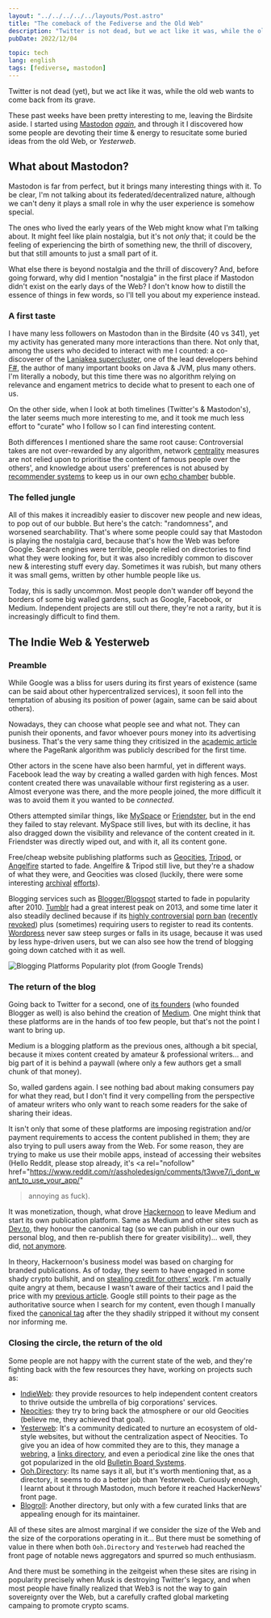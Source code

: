 ```yaml
---
layout: "../../../../../layouts/Post.astro"
title: "The comeback of the Fediverse and the Old Web"
description: "Twitter is not dead, but we act like it was, while the old web wants to come back from the grave."
pubDate: 2022/12/04

topic: tech
lang: english
tags: [fediverse, mastodon]
---
```


Twitter is not dead (yet), but we act like it was, while the old web wants to
come back from its grave.

These past weeks have been pretty interesting to me, leaving the Birdsite aside.
I started using [Mastodon](https://joinmastodon.org/)
[_again_](https://fosstodon.org/@castarco/101597510586856120), and through it I
discovered how some people are devoting their time & energy to resucitate some
buried ideas from the old Web, or _Yesterweb_.

## What about Mastodon?

Mastodon is far from perfect, but it brings many interesting things with it. To
be clear, I'm not talking about its federated/decentralized nature, although we
can't deny it plays a small role in why the user experience is somehow special.

The ones who lived the early years of the Web might know what I'm talking about.
It might feel like plain nostalgia, but it's not _only_ that; it could be the
feeling of experiencing the birth of something new, the thrill of discovery, but
that still amounts to just a small part of it.

What else there is beyond nostalgia and the thrill of discovery? And, before
going forward, why did I mention "nostalgia" in the first place if Mastodon
didn't exist on the early days of the Web? I don't know how to distill the
essence of things in few words, so I'll tell you about my experience instead.

### A first taste

I have many less followers on Mastodon than in the Birdsite (40 vs 341), yet my
activity has generated many more interactions than there. Not only that, among
the users who decided to interact with me I counted: a co-discoverer of the
[Laniakea supercluster](https://en.wikipedia.org/wiki/Laniakea_Supercluster),
one of the lead developers behind [F#](https://fsharp.org/), the author of many
important books on Java & JVM, plus many others. I'm literally a nobody, but
this time there was no algorithm relying on relevance and engament metrics to
decide what to present to each one of us.

On the other side, when I look at both timelines (Twitter's & Mastodon's), the
later seems much more interesting to me, and it took me much less effort to
"curate" who I follow so I can find interesting content.

Both differences I mentioned share the same root cause:
Controversial takes are not over-rewarded by any algorithm, network
[centrality](https://en.wikipedia.org/wiki/Centrality) measures are not relied
upon to prioritise the content of famous people over the others', and knowledge
about users' preferences is not abused by
[recommender systems](https://en.wikipedia.org/wiki/Recommender_system) to keep
us in our own [echo chamber](<https://en.wikipedia.org/wiki/Echo_chamber_(media)>)
bubble.

### The felled jungle

All of this makes it increadibly easier to discover new people and new ideas,
to pop out of our bubble. But here's the catch: "randomness", and worsened
searchability. That's where some people could say that Mastodon is playing the
nostalgia card, because that's how the Web was before Google. Search engines
were terrible, people relied on directories to find what they were looking
for, but it was also incredibly common to discover new & interesting stuff every
day. Sometimes it was rubish, but many others it was small gems, written by other
humble people like us.

Today, this is sadly uncommon. Most people don't wander off beyond the borders
of some big walled gardens, such as Google, Facebook, or Medium. Independent
projects are still out there, they're not a rarity, but it is increasingly
difficult to find them.

## The Indie Web & Yesterweb

### Preamble

While Google was a bliss for users during its first years of existence (same can
be said about other hypercentralized services), it soon fell into the temptation
of abusing its position of power (again, same can be said about others).

Nowadays, they can choose what people see and what not. They can punish their
oponents, and favor whoever pours money into its advertising business. That's
the very same thing they critisized in the
[academic article](https://snap.stanford.edu/class/cs224w-readings/Brin98Anatomy.pdf)
where the PageRank algorithm was publicly described for the first time.

Other actors in the scene have also been harmful, yet in different ways.
Facebook lead the way by creating a walled garden with high fences. Most content
created there was unavailable withour first registering as a user. Almost
everyone was there, and the more people joined, the more difficult it was to
avoid them it you wanted to be _connected_.

Others attempted similar things, like
[MySpace](https://en.wikipedia.org/wiki/Myspace) or
[Friendster](https://en.wikipedia.org/wiki/Friendster), but in the end they
failed to stay relevant. MySpace still lives, but with its decline, it has also
dragged down the visibility and relevance of the content created in it.
Friendster was directly wiped out, and with it, all its content gone.

Free/cheap website publishing platforms such as
[Geocities](https://en.wikipedia.org/wiki/Yahoo!_GeoCities),
[Tripod](<https://en.wikipedia.org/wiki/Tripod_(web_hosting)>), or
[Angelfire](https://en.wikipedia.org/wiki/Angelfire) started to fade.
Angelfire & Tripod still live, but they're a shadow of what they were, and
Geocities was closed (luckily, there were some interesting
[archival](https://archive.org/web/geocities.php)
[efforts](https://geocities.restorativland.org/)).

Blogging services such as
[Blogger/Blogspot](<https://en.wikipedia.org/wiki/Blogger_(service)>) started to
fade in popularity after 2010. [Tumblr](https://en.wikipedia.org/wiki/Tumblr)
had a great interest peak on 2013, and some time later it also steadily declined
because if its
[highly controversial](https://www.eff.org/tossedout/tumblr-ban-adult-content)
[porn ban](https://www.theverge.com/2018/12/3/18123752/tumblr-adult-content-porn-ban-date-explicit-changes-why-safe-mode)
([recently revoked](https://www.euronews.com/culture/2022/11/05/tumblr-is-bringing-back-nudity-reversing-the-infamous-2018-porn-ban))
plus (sometimes) requiring users to register to read its contents.
[Wordpress](https://en.wikipedia.org/wiki/WordPress) never saw steep surges or
falls in its usage, because it was used by less hype-driven users, but we can also
see how the trend of blogging going down catched with it as well.

<img
	src="/images/blog/20221204_blogging_trends.webp"
	alt="Blogging Platforms Popularity plot (from Google Trends)"
	class="rounded-xl mb-4"
/>

### The return of the blog

Going back to Twitter for a second, one of
[its founders](<https://en.wikipedia.org/wiki/Evan_Williams_(Internet_entrepreneur)>)
(who founded Blogger as well) is also behind the creation of
[Medium](<https://en.wikipedia.org/wiki/Medium_(website)>). One might think that
these platforms are in the hands of too few people, but that's not the point I
want to bring up.

Medium is a blogging platform as the previous ones, although a bit special,
because it mixes content created by amateur & professional writers... and big
part of it is behind a paywall (where only a few authors get a small chunk of
that money).

So, walled gardens again. I see nothing bad about making consumers pay for what
they read, but I don't find it very compelling from the perspective of amateur
writers who only want to reach some readers for the sake of sharing their ideas.

It isn't only that some of these platforms are imposing registration and/or
payment requirements to access the content published in them; they are also
trying to pull users away from the Web. For some reason, they are trying to
make us use their mobile apps, instead of accessing their websites (Hello
Reddit, please stop already, it's
<a
  rel="nofollow"
  href="https://www.reddit.com/r/assholedesign/comments/t3wve7/i_dont_want_to_use_your_app/"
>annoying as fuck</a>).

It was monetization, though, what drove
<a rel="nofollow" href="https://hackernoon.com">Hackernoon</a> to leave Medium
and start its own publication platform. Same as Medium and other sites such as
<a rel="nofollow" href="https://dev.to">Dev.to</a>, they honour the canonical
tag (so we can publish in our own personal blog, and then re-publish there for
greater visibility)... well, they did,
[not anymore](https://news.ycombinator.com/item?id=31350320).

In theory, Hackernoon's business model was based on charging for branded
publications. As of today, they seem to have engaged in some shady crypto
bullshit, and on
[stealing credit for others' work](https://news.ycombinator.com/item?id=19371593).
I'm actually quite angry at them, because I wasn't aware of their tactics and
I paid the price with my
[previous article](/blog/2022/11/06/export-barrels-considered-harmful/). Google
still points to their page as the authoritative source when I search for my
content, even though I manually fixed the
[canonical tag](https://en.wikipedia.org/wiki/Canonical_link_element) after the
they shadily stripped it without my consent nor informing me.

### Closing the circle, the return of the old

Some people are not happy with the current state of the web, and they're
fighting back with the few resources they have, working on projects such as:

- [IndieWeb](https://indieweb.org): they provide resources to help independent
  content creators to thrive outside the umbrella of big corporations' services.
- [Neocities](https://neocities.org): they try to bring back the atmosphere or
  our old Geocities (believe me, they achieved that goal).
- [Yesterweb](yesterweb.org): It's a community dedicated to nurture an ecosystem
  of old-style websites, but without the centralization aspect of Neocities.
  To give you an idea of how commited they are to this, they manage a
  [webring](https://en.wikipedia.org/wiki/Webring),
  a [links directory](https://en.wikipedia.org/wiki/Web_directory), and even a
  periodical zine like the ones that got popularized in the old
  [Bulletin Board Systems](https://en.wikipedia.org/wiki/Bulletin_board_system).
- [Ooh.Directory](https://ooh.directory/): Its name says it all, but it's worth
  mentioning that, as a directory, it seems to do a better job than Yesterweb.
  Curiously enough, I learnt about it through Mastodon, much before it reached
  HackerNews' front page.
- [Blogroll](https://blogroll.org/): Another directory, but only with a few
  curated links that are appealing enough for its maintainer.

All of these sites are almost marginal if we consider the size of the Web and
the size of the corporations operating in it... But there must be something of
value in there when both `Ooh.Directory` and `Yesterweb` had reached the front
page of notable news aggregators and spurred so much enthusiasm.

And there must be something in the zeitgeist when these sites are rising in
popularity precisely when Musk is destroying Twitter's legacy, and when most
people have finally realized that Web3 is not the way to gain sovereignty over
the Web, but a carefully crafted global marketing campaing to promote crypto
scams.
